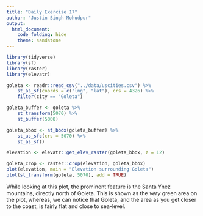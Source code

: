 ```yaml
---
title: "Daily Exercise 17"
author: "Justin Singh-Mohudpur"
output: 
  html_document:
    code_folding: hide
    theme: sandstone
---
```


```r
library(tidyverse)
library(sf)
library(raster)
library(elevatr)
```
```r
goleta <- readr::read_csv("../data/uscities.csv") %>%
    st_as_sf(coords = c("lng", "lat"), crs = 4326) %>%
    filter(city == "Goleta")

goleta_buffer <- goleta %>%
    st_transform(5070) %>%
    st_buffer(5000)

goleta_bbox <- st_bbox(goleta_buffer) %>%
    st_as_sfc(crs = 5070) %>%
    st_as_sf()

elevation <- elevatr::get_elev_raster(goleta_bbox, z = 12)

goleta_crop <- raster::crop(elevation, goleta_bbox)
plot(elevation, main = "Elevation surrounding Goleta")
plot(st_transform(goleta, 5070), add = TRUE)

```

While looking at this plot, the prominent feature is the Santa Ynez mountains, directly north of Goleta.
This is shown as the *very* green area on the plot, whereas, we can notice that Goleta, and the area as you get closer to the coast,
is fairly flat and close to sea-level.